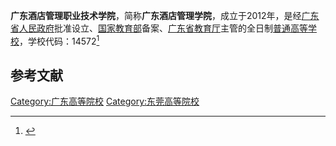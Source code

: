{{Infobox University
| name = 广东酒店管理职业技术学院
| SealImage = 
| established = 2012年
| type = [[民办大学|民办高等职业学校]]
| President = 范秀仁
| address = {{CHN}}[[广东省|广东省]][[东莞市|东莞市]][[厚街镇|厚街镇]]文化教育园区学府路1号 
| nickname = 
| telephone = 0769-89989601  
| website = http://www.gdjdxy.com/
| EnglishName = GUANGDONG VOCATIONAL COLLEGE OF HOTEL
| district = [[东莞市|东莞市]]
| grades = 
}}

'''广东酒店管理职业技术学院'''，简称'''广东酒店管理学院'''，成立于2012年，是经[[广东省人民政府|广东省人民政府]]批准设立、[[中华人民共和国教育部|国家教育部]]备案、[[广东省教育厅|广东省教育厅]]主管的全日制[[普通高等学校|普通高等学校]]，学校代码：14572<ref>{{Cite web|title=广东酒店管理职业技术学院（院校代码：14572）|url=http://www.gdjdxy.com/index.htm|author=|date=|format=|publisher=|language=|accessdate=2020-07-09|archive-date=2020-07-11|archive-url=https://web.archive.org/web/20200711054646/http://www.gdjdxy.com/index.htm|dead-url=no}}</ref>

== 参考文献 ==
<references />

{{广东高等院校}}
[[Category:广东高等院校|Category:广东高等院校]]
[[Category:东莞高等院校|Category:东莞高等院校]]